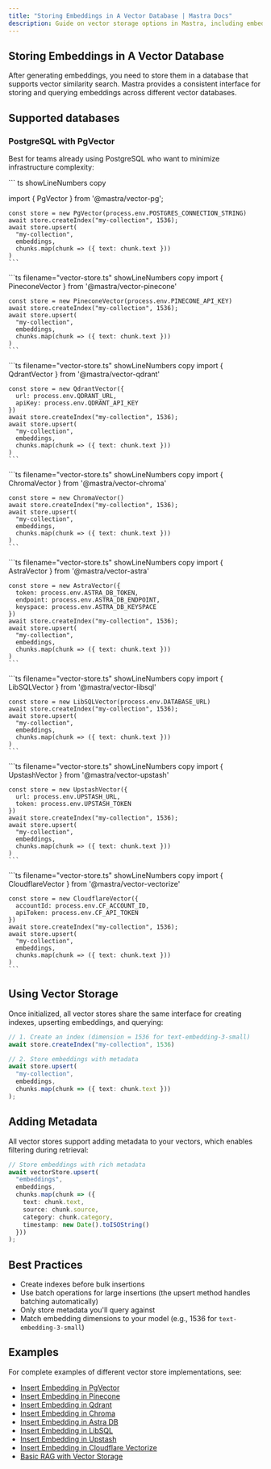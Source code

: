 ```yaml
---
title: "Storing Embeddings in A Vector Database | Mastra Docs"
description: Guide on vector storage options in Mastra, including embedded and dedicated vector databases for similarity search.
---
```


## Storing Embeddings in A Vector Database

After generating embeddings, you need to store them in a database that supports vector similarity search. Mastra provides a consistent interface for storing and querying embeddings across different vector databases.

## Supported databases

### PostgreSQL with PgVector 

Best for teams already using PostgreSQL who want to minimize infrastructure complexity: 

<Tabs>
  <Tab>
  ``` ts showLineNumbers copy

  import { PgVector } from '@mastra/vector-pg';
    
    const store = new PgVector(process.env.POSTGRES_CONNECTION_STRING)
    await store.createIndex("my-collection", 1536);
    await store.upsert(
      "my-collection",
      embeddings,
      chunks.map(chunk => ({ text: chunk.text }))
    )
    ```
  </Tab>
  <Tab>
    ```ts filename="vector-store.ts" showLineNumbers copy
    import { PineconeVector } from '@mastra/vector-pinecone'
    
    const store = new PineconeVector(process.env.PINECONE_API_KEY)
    await store.createIndex("my-collection", 1536);
    await store.upsert(
      "my-collection",
      embeddings,
      chunks.map(chunk => ({ text: chunk.text }))
    )
    ```
  </Tab>
  <Tab>
    ```ts filename="vector-store.ts" showLineNumbers copy
    import { QdrantVector } from '@mastra/vector-qdrant'
    
    const store = new QdrantVector({
      url: process.env.QDRANT_URL,
      apiKey: process.env.QDRANT_API_KEY
    })
    await store.createIndex("my-collection", 1536);
    await store.upsert(
      "my-collection",
      embeddings,
      chunks.map(chunk => ({ text: chunk.text }))
    )
    ```
  </Tab>
  <Tab>
    ```ts filename="vector-store.ts" showLineNumbers copy
    import { ChromaVector } from '@mastra/vector-chroma'
    
    const store = new ChromaVector()
    await store.createIndex("my-collection", 1536);
    await store.upsert(
      "my-collection",
      embeddings,
      chunks.map(chunk => ({ text: chunk.text }))
    )
    ```
  </Tab>
  <Tab>
    ```ts filename="vector-store.ts" showLineNumbers copy
    import { AstraVector } from '@mastra/vector-astra'
    
    const store = new AstraVector({
      token: process.env.ASTRA_DB_TOKEN,
      endpoint: process.env.ASTRA_DB_ENDPOINT,
      keyspace: process.env.ASTRA_DB_KEYSPACE
    })
    await store.createIndex("my-collection", 1536);
    await store.upsert(
      "my-collection",
      embeddings,
      chunks.map(chunk => ({ text: chunk.text }))
    )
    ```
  </Tab>
  <Tab>
    ```ts filename="vector-store.ts" showLineNumbers copy
    import { LibSQLVector } from '@mastra/vector-libsql'
    
    const store = new LibSQLVector(process.env.DATABASE_URL)
    await store.createIndex("my-collection", 1536);
    await store.upsert(
      "my-collection",
      embeddings,
      chunks.map(chunk => ({ text: chunk.text }))
    )
    ```
  </Tab>
  <Tab>
    ```ts filename="vector-store.ts" showLineNumbers copy
    import { UpstashVector } from '@mastra/vector-upstash'
    
    const store = new UpstashVector({
      url: process.env.UPSTASH_URL,
      token: process.env.UPSTASH_TOKEN
    })
    await store.createIndex("my-collection", 1536);
    await store.upsert(
      "my-collection",
      embeddings,
      chunks.map(chunk => ({ text: chunk.text }))
    )
    ```
  </Tab>
  <Tab>
    ```ts filename="vector-store.ts" showLineNumbers copy
    import { CloudflareVector } from '@mastra/vector-vectorize'
    
    const store = new CloudflareVector({
      accountId: process.env.CF_ACCOUNT_ID,
      apiToken: process.env.CF_API_TOKEN
    })
    await store.createIndex("my-collection", 1536);
    await store.upsert(
      "my-collection",
      embeddings,
      chunks.map(chunk => ({ text: chunk.text }))
    )
    ```
  </Tab>
</Tabs>

## Using Vector Storage

Once initialized, all vector stores share the same interface for creating indexes, upserting embeddings, and querying:

```ts filename="store-embeddings.ts" showLineNumbers copy
// 1. Create an index (dimension = 1536 for text-embedding-3-small)
await store.createIndex("my-collection", 1536)

// 2. Store embeddings with metadata
await store.upsert(
  "my-collection",
  embeddings,
  chunks.map(chunk => ({ text: chunk.text }))
);
```

## Adding Metadata

All vector stores support adding metadata to your vectors, which enables filtering during retrieval:

``` ts showLineNumbers copy
// Store embeddings with rich metadata
await vectorStore.upsert(
  "embeddings",
  embeddings,
  chunks.map(chunk => ({
    text: chunk.text,
    source: chunk.source,
    category: chunk.category,
    timestamp: new Date().toISOString()
  }))
);
```

## Best Practices

- Create indexes before bulk insertions
- Use batch operations for large insertions (the upsert method handles batching automatically)
- Only store metadata you'll query against
- Match embedding dimensions to your model (e.g., 1536 for `text-embedding-3-small`)

## Examples
For complete examples of different vector store implementations, see:

- [Insert Embedding in PgVector](../../examples/rag/insert-embedding-in-pgvector.mdx)
- [Insert Embedding in Pinecone](../../examples/rag/insert-embedding-in-pinecone.mdx)
- [Insert Embedding in Qdrant](../../examples/rag/insert-embedding-in-qdrant.mdx)
- [Insert Embedding in Chroma](../../examples/rag/insert-embedding-in-chroma.mdx)
- [Insert Embedding in Astra DB](../../examples/rag/insert-embedding-in-astra.mdx)
- [Insert Embedding in LibSQL](../../examples/rag/insert-embedding-in-libsql.mdx)
- [Insert Embedding in Upstash](../../examples/rag/insert-embedding-in-upstash.mdx)
- [Insert Embedding in Cloudflare Vectorize](../../examples/rag/insert-embedding-in-vectorize.mdx)
- [Basic RAG with Vector Storage](../../examples/rag/basic-rag.mdx)
